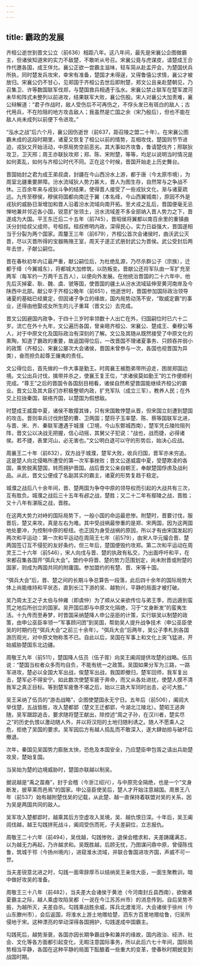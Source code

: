 ```yaml
---
---
---
```

title: 霸政的发展
---




齐桓公逝世到晋文公立（前636）相距八年。这八年间，最先是宋襄公企图做霸主，但诸侯知道宋的实力不敌楚，不敢听从号召。宋襄公竟与虎谋皮，请楚成王合作代邀各国，成王佯允。襄公正欲一尝霸主滋味，轻车简从赴盂开会，为楚国伏兵所执，同时楚发兵攻宋，幸宋有准备，楚国才未得逞，又得鲁僖公求情，襄公才被放归。宋襄公仍不甘心，见郑国于齐桓公去世后即附楚，郑文公且亲赴楚朝见，乃召集卫、许等数国联军伐郑，与楚国救兵相遇于泓水。宋襄公禁止联军在楚军渡河未毕和阵式未整列以前进攻，结果联军大败，襄公伤股。宋人对襄公大加责难，襄公辩解道：“君子作战时，敌人受伤后不可再伤之，不俘头发已有斑白的敌人；古代用兵，不在险阻的地方攻击敌人；我虽然是亡国之余（宋乃殷后），但也不能在敌人尚未成列以前便下令进攻。”

“泓水之战”后六个月，襄公因伤逝世（前637，距召陵之盟二十年）。在宋襄公图霸未成的这段时期里，诸夏又恢复了桓公以前的情势，互相攻伐，楚国则节节进迫，戎狄又开始活动，中原局势空前恶劣。其大事如齐攻鲁，鲁请楚伐齐；邢联狄攻卫，卫灭邢；周王亦联狄攻郑；郑、陈、宋附楚，等等，均足以说明当时情况是如何紊乱，如何与齐桓公时代不同。正在这个时候，晋国开始走上历史舞台。

晋国始封之君为成王弟叔虞，封疆在今山西汾水上游，都于唐（今太原市境），为周室北疆重要屏障。汾水流域狄人势力甚大，晋人为图生存，自然常与之争战不休。三百余年来与戎狄斗争的结果，使得晋人接受了一些戎狄文化，渐与诸夏疏远。九传至穆侯，穆侯将国都向南迁于翼（本名绛，今山西翼城南），原因不外是戎狄的威胁日渐增加和晋人沿着汾水流域向南开拓。至犬戎之乱后，晋国便毫无忌惮地兼并邻近各小国，锐意扩张领土，汾水流域差不多全部纳入晋人势力之下，晋遂成为大国。平王东迁后二十五年（前745），晋昭侯将翼都以南百余里的重镇曲沃分封给叔父成师，号桓叔。桓叔修明内政，深得民心，实力日益强大，晋国遂相当于分裂为两个国家。周釐王三年（前679），齐桓公首次会诸侯时，曲沃武公灭晋，尽以灭晋所得的宝器贿赂王室，周天子遂正式册封武公为晋侯。武公受封后两年去世，子献公嗣位。

晋在春秋初年内讧最严重，献公嗣位后，为杜绝乱源，乃尽杀群公子（宗族），迁都于绛（今翼城东），将都城大加修筑，以防叛变。晋献公还将军队由一军扩充至两军（每军约一万两千五百人），以便向外发展。在他统治晋国的二十六年中，他先后灭掉霍、耿、魏、虞、虢等国，使晋国的疆土从汾水流域延伸至黄河南岸及今陕西中北部。献公卒于齐桓公晚年（前651），他逝世时，晋国参加国际政治领导诸夏的基础已经奠定，但因诸子争立的缘故，国内局势动荡不安，“取威定霸”的事业，还得由他娶戎女所生的儿子重耳（晋文公）去完成。

晋文公因避国内政争，于四十三岁时率领数十人出亡在外，归国嗣位时已六十二岁。流亡在外十九年，文公遍历各国，曾亲晤齐桓公、宋襄公、楚成王、秦穆公等人，对于中原文化及国际政治有深刻的了解。文公及其随从既然接受了中原文化的熏陶，知道了霸政的重要，故返国得位后，一改晋国不理诸夏事务、只顾吞并弱小的政策（齐桓公、宋襄公屡次大会诸侯，晋国未曾参与一次，各国也视晋国为异类），奋而担负起尊王攘夷的责任。

文公得位后，首先做的一件大事是勤王。时周襄王被胞弟带所迫走，困居郑国边境。文公出兵讨伐，擒带并杀之，使襄王复王位，“求诸侯莫如勤王”的工作便顺利完成。“尊王”之后的晋国令各国刮目相看，诸侯自然希望晋国能继续齐桓公的霸业。晋文公及其大臣们亦积极整顿内政，扩充军队（成立三军），教养人民；在外交上拉拢秦国，联络齐国，以楚国为假想敌。

时楚成王威震中夏，诸侯不敢撄其锋，只有宋国敢悖楚从晋，但宋国立刻遭到楚国的攻击。晋则率兵讨伐附楚的曹、卫两国；楚将子玉率楚、陈、蔡等国联军北进，与晋、宋、齐、秦联军遭遇于城濮（卫境，今山东鄄城西南），楚军凭丘陵险阻列阵，晋文公以决战无把握，信心动摇，其舅父子犯说：“战也，战而捷，必得诸侯。若不捷，表里河山，必无害也。”文公明白退可以守的形势后，始决心应战。

周襄王二十年（前632），双方战于城濮，楚军大败，收兵归国，晋军亦未穷追。这是楚人向北侵略所遭受的第一次军事挫败；晋文公遂威震中夏，受楚欺凌的各国，乘势脱离楚国，转而拥护晋国。战后晋文公亲自朝王，奉献楚国俘虏及战利品。从此，晋文公便成了名副其实的霸主，诸夏的形势复趋于稳定。

城濮之战后八十余年间，晋、楚两国为争夺中原的领导权而引起的大战共有三次，互有胜负。城濮之战后三十五年有邲之战，楚胜；又二十二年有鄢陵之战，晋胜；又十八年有湛阪之战，晋胜。

在这两大势力对峙的国际局势下，一般小国的命运最悲惨。附楚时，晋要讨伐，服晋后，楚又来攻，真是左右为难。其中受战祸最惨重的是郑、宋两国，因为这两国地处要冲，为控制中原的枢纽。也正因为身受战祸的原因，所以才有由宋国发起的两次和平运动：第一次和平运动在周简王七年（前579），由宋人华元撮合晋、楚两国签订互不侵犯的友好条约，但三年后，楚国便毁约攻郑。第二次和平运动在周灵王二十六年（前546），宋人向戌与晋、楚的执政有私交，乃出面呼吁和平，在宋都召集各国开“弭兵大会”。盟约中将晋、楚的势力范围划定，尚未附晋或附楚的国家，则成为两国共同的附庸国。参加盟约的有楚、晋、宋等十国。

“弭兵大会”后，晋、楚之间的长期斗争总算告一段落，此后四十余年的国际局势大体上尚能维持和平状态，直到长江下游的吴、越勃兴，平静的局面才被打破。

吴乃周太王之子太伯与仲雍（即虞仲）为了顺从父亲欲传位与弟王季，而远遁到蛮荒之地后所创立的国家。吴开国后即与中原文化隔绝，习于“文身断发”的蛮夷生活。十九传而至寿梦，时晋国采纳楚降人申公巫臣的计策，实行联吴以制楚的政策，由申公巫臣率领一“军事顾问团”到吴国，帮助吴人提升战争技术（申公巫臣使吴的时期约在“弭兵大会”之前三十余年）。“弭兵大会”后两年，吴公子季札到各国游历观光，对中原文物称羡不已。自此以后，吴国在军事上和文化上突飞猛进，开始威胁楚国东北边疆。

周敬王九年（前511），楚国降人伍员（伍子胥）向吴王阖闾提供攻楚的战略。伍员说：“楚国当权者众多而均自负，不能有统一之政策。吴国如果分军为三路，一路军进攻，楚必以全国大军出战，俟楚军出战，我国即撤归，楚军回师，我军复出击，楚军必不得安宁。如此数次使楚军疲于奔命，而又从各处进扰，使楚人摸不清我军之真正目标。等到楚军疲惫不堪之后，始以三路大军同时出击，必可大胜。”

吴王采纳了伍员的“游击战略”，企图使楚国永无宁日。五年后（前506），阖闾大举伐楚，五战皆胜，攻入楚都郢（楚文王迁都郢，今湖北江陵北）。楚昭王逃奔随，吴军跟踪追击，要求随将楚王献出，除控述“周之子孙，在汉川者，楚实尽之”的历史仇恨以激动随人外，并以将汉阳的土地归随利诱之。随人不愿乘人之危，拒绝了吴国的要求。吴军因后方有越人捣乱而不敢深入，遂大肆劫掠与破坏后撤退。

次年，秦国见吴国势力膨胀太快，恐危及本国安全，乃应楚臣申包胥之请出兵助楚攻吴，楚始复国。

当吴始为楚的边境威胁时，楚国亦联越以制吴。

据说越是“禹之苗裔”，封于会稽（今浙江绍兴），与中原完全隔绝，也是一个“文身断发，披草莱而邑焉”的国家。申公巫臣使吴后，楚人才开始注意越国。周景王八年（前537）始有越附楚伐吴的记载，从此楚、越一直保持着联盟对吴的关系，因为吴是两国共同的敌人。

吴军攻入楚都郢时，越乘其后方空虚攻入吴境，吴、越仇恨日深。十年后，吴王阖闾伐越，越王勾践拼死战斗，阖闾受伤而死，子夫差嗣位，立志报仇。

周敬王二十六年（前494），吴伐越，勾践惨败，退保会稽求和，夫差踌躇满志，以为越无力再起，乃许越求和。吴既胜越，后顾无忧，乃图谋问鼎中原，曾侵陈伐鲁，筑城于邗（今扬州境内），进窥淮水流域，并联合鲁国进攻齐国，声威不可一世。

当夫差锐意北进之时，勾践一面卑辞厚币以结纳吴王亲信大臣，一面生聚教训，暗中做好攻吴的准备。

周敬王三十八年（前482），当夫差大会诸侯于黄池（今河南封丘县西南），欲做诸夏霸主之际，越人乘虚攻陷吴都（一说在今江苏苏州市）的消息传到。自后吴势不振，为越所灭，夫差自杀。勾践乘战胜余威，挥兵北渡淮河，大会诸侯于徐州（今山东滕州市），会后返国，将淮水上游土地赠给楚，泗东方百里地赠给鲁，归吴所侵地于宋。这种漂亮的举动深得各国拥护，勾践遂成中国霸主。

勾践死后，越势渐衰，各国亦因长期争霸战争和兼并的缘故，国内政治、经济、社会、文化等各方面都引起变化，无暇注意国际事务，所以此后六七十年间，国际局势相当平静，各国在这种平静的局面下酝酿着一些重大的变革，使春秋时期蜕变到战国时期。